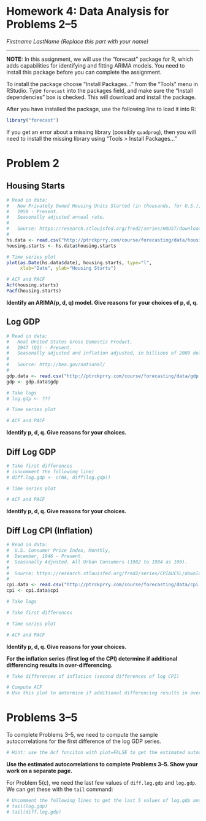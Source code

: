 Homework 4: Data Analysis for Problems 2--5
===========================================
*Firstname LastName (Replace this part with your name)*


---

**NOTE:** In this assignment, we will use the "forecast" package for R, which adds
capabilities for identifying and fitting ARIMA models.  You need to install
this package before you can complete the assignment.

To install the package choose "Install Packages..." from the "Tools" menu in
RStudio.  Type `forecast` into the packages field, and make
sure the "Install dependencies" box is checked.  This will download and
install the package.

After you have installed the package, use the following line to load it into
R:

```r
library("forecast")
```

If you get an error about a missing library (possibly `quadprog`), then you will
need to install the missing library using "Tools > Install Packages..."


Problem 2
=========


Housing Starts
--------------

```r
# Read in data:
#   New Privately Owned Housing Units Started (in thousands, for U.S.), Yearly,
#   1959 - Present.
#   Seasonally adjusted annual rate.
#
#   Source: https://research.stlouisfed.org/fred2/series/HOUST/downloaddata
#
hs.data <- read.csv("http://ptrckprry.com/course/forecasting/data/housingstarts.csv")
housing.starts <- hs.data$housing.starts

# Time series plot
plot(as.Date(hs.data$date), housing.starts, type="l",
     xlab="Date", ylab="Housing Starts")

# ACF and PACF
Acf(housing.starts)
Pacf(housing.starts)
```

**Identify an ARIMA(p, d, q) model.  Give reasons for your choices of p, d, q.**



Log GDP
-------

```r
# Read in data:
#   Real United States Gross Domestic Product,
#   1947 (Q1) - Present.
#   Seasonally adjusted and inflation adjusted, in billions of 2009 dollars.
#
#   Source: http://bea.gov/national/
#
gdp.data <- read.csv("http://ptrckprry.com/course/forecasting/data/gdp.csv")
gdp <- gdp.data$gdp

# Take logs
# log.gdp <- ???

# Time series plot

# ACF and PACF
```

**Identify p, d, q.  Give reasons for your choices.**



Diff Log GDP
------------

```r
# Take first differences
# (uncomment the following line)
# diff.log.gdp <- c(NA, diff(log.gdp))

# Time series plot

# ACF and PACF
```

**Identify p, d, q.  Give reasons for your choices.**




Diff Log CPI (Inflation)
------------------------

```r
# Read in data:
#  U.S. Consumer Price Index, Monthly,
#  December, 1946 - Present.
#  Seasonally Adjusted. All Urban Consumers (1982 to 1984 as 100).
#
#  Source: https://research.stlouisfed.org/fred2/series/CPIAUCSL/downloaddata
#
cpi.data <- read.csv("http://ptrckprry.com/course/forecasting/data/cpi.csv")
cpi <- cpi.data$cpi

# Take logs

# Take first differences

# Time series plot

# ACF and PACF
```

**Identify p, d, q.  Give reasons for your choices.**


**For the inflation series (first log of the CPI) determine if additional
differencing results in over-differencing.**

```r
# Take differences of inflation (second differences of log CPI)

# Compute ACF
# Use this plot to determine if additional differencing results in over-differencing.
```



Problems 3--5
=============

To complete Problems 3--5, we need to compute the sample autocorrelations for
the first difference of the log GDP series.

```r
# Hint: use the Acf funciton with plot=FALSE to get the estimated autocorrelations
```

**Use the estimated autocorrelations to complete Problems 3--5.  Show your
work on a separate page.**



For Problem 5(c), we need the last few values of `diff.log.gdp` and `log.gdp`.
We can get these with the `tail` command:

```r
# Uncomment the following lines to get the last 5 values of log.gdp and diff.log.gdp:
# tail(log.gdp)
# tail(diff.log.gdp)
```

